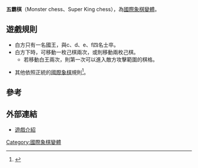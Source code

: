 '''五霸棋'''（Monster chess、Super King chess），為[[國際象棋變體|國際象棋變體]]。

{{Chess diagram
| tright
| 
<!-- 8 -->|rd|nd|bd|qd|kd|bd|nd|rd
<!-- 7 -->|pd|pd|pd|pd|pd|pd|pd|pd
<!-- 6 -->|  |  |  |  |  |  |  |  
<!-- 5 -->|  |  |  |  |  |  |  |  
<!-- 4 -->|  |  |  |  |  |  |  |  
<!-- 3 -->|  |  |  |  |  |  |  |  
<!-- 2 -->|  |  |pl|pl|pl|pl|  |  
<!-- 1 -->|  |  |  |  |kl|  |  |  
<!--    a  b  c  d  e  f  g  h  -->
| 雙方初始布置}}
==遊戲規則==
*白方只有一名國王，與c、d、e、f四名士卒。
*白方下時，可移動一枚己棋兩次，或則移動兩枚己棋。
**若移動白王兩次，則第一次可以進入敵方攻擊範圍的棋格。

*其他依照正統的[[國際象棋|國際象棋]]規則<ref>{{Cite web |url=http://www.chessvariants.org/unequal.dir/monster.html |title=Monster chess Rules |accessdate=2011-10-24 |archive-date=2015-09-22 |archive-url=https://web.archive.org/web/20150922053429/http://www.chessvariants.org/unequal.dir/monster.html |dead-url=no }}</ref>。

==參考==
<div class="references-small">
<references/>
</div>
==外部連結==
* [http://www.chessvariants.org/d.betza/chessvar/muenster.html 遊戲介紹]{{Wayback|url=http://www.chessvariants.org/d.betza/chessvar/muenster.html |date=20151117070342 }}

[[Category:國際象棋變體|Category:國際象棋變體]]